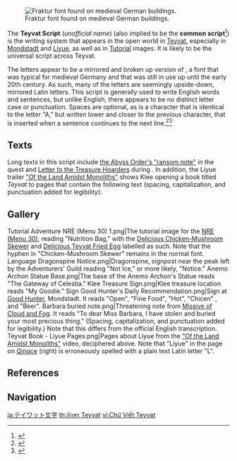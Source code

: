 {{CustomTabs
|tab1 = Overview
|tab2 = Texts
}}
{{Community}}
{{Terminology Infobox
|image        = Teyvat Common Language Alphabet.png
|caption      = The Teyvat common language alphabet
|type         = Languages
}}
[[File:Fraktur.jpg|thumb|Fraktur font found on medieval German buildings.]]
<section begin="Description" />The '''Teyvat Script''' (''unofficial name'') (also implied to be the '''common script'''<ref>{{Ref/Quest|The Phaethons' Syrtos}}</ref>) is the writing system that appears in the open world in [[Teyvat]], especially in [[Mondstadt]] and [[Liyue]], as well as in [[Tutorial]] images. It is likely to be the universal script across Teyvat.<section end="Description" />

The letters appear to be a mirrored and broken up version of {{w|Fraktur}}, a font that was typical for medieval Germany and that was still in use up until the early 20th century. As such, many of the letters are seemingly upside-down, mirrored Latin letters. This script is generally used to write English words and sentences, but unlike English, there appears to be no distinct letter case or punctuation. Spaces are optional, as is a character that is identical to the letter "A," but written lower and closer to the previous character, that is inserted when a sentence continues to the next line.<ref>{{Ref/Item|Letter to the Treasure Hoarders}}</ref><ref>{{Ref/Item|Letter from the Abyss Order}}</ref>

==Texts==
{{Main|Teyvat Script/Texts}}
Long texts in this script include [[Letter from the Abyss Order|the Abyss Order's "ransom note"]] in the quest {{Quest|Darknight Hero's Crisis}} and [[Letter to the Treasure Hoarders]] during {{Quest|Currents Deep Beneath the Lanterns}}. In addition, the Liyue trailer [https://youtu.be/5DuZblVxG3I "Of the Land Amidst Monoliths"] shows Klee opening a book titled ''Teyvat'' to pages that contain the following text (spacing, capitalization, and punctuation added for legibility):
{{Quote|...reason that it's necessary for the peacekeepers of Liyue to keep an eye on the location. People nowadays have often forgotten that Liyue's peace and prosperity is not granted but earned from iron and blood, from perseverance and diligence. Legend also claims that the fallen Archon does not die but slowly emits their potency in which monstrous creature{{sic}}<br><br>Qingce<br><br>One of the highest mountain {{sic}} of Liyue. It is told that there was a monster named Chi suppressed under<!-- English errors are in the original text. Also note that only two pages are shown, so the abrupt beginning and ending are expected.-->
}}
==Gallery==
<gallery>
Tutorial Adventure NRE (Menu 30) 1.png|The tutorial image for the [[NRE (Menu 30)]], reading "Nutrition Bag," with the [[Delicious Chicken-Mushroom Skewer]] and [[Delicious Teyvat Fried Egg]] labelled as such. Note that the hyphen in "Chicken-Mushroom Skewer" remains in the normal font.
Language Dragonspine Notice.png|Dragonspine, signpost near the peak left by the Adventurers' Guild reading "Not Ice," or more likely, "Notice."
Anemo Archon Statue Base.png|The base of the Anemo Archon's Statue reads "The Gateway of Celestia."
Klee Treasure Sign.png|Klee treasure location reads "My Goodie."
Sign Good Hunter's Daily Recommendation.png|Sign at [[Good Hunter]], Mondstadt. It reads "Open", "Fine Food", "Hot", "Chicen" {{sic}}, and "Beer".
Barbara buried note.png|Threatening note from [[Missive of Cloud and Fog]]. It reads "To dear Miss Barbara, I have stolen and buried your most precious thing." (Spacing, capitalization, and punctuation added for legibility.) Note that this differs from the official English transcription.
Teyvat Book - Liyue Pages.png|Pages about Liyue from the [https://youtu.be/5DuZblVxG3I "Of the Land Amidst Monoliths"] video, deciphered above. Note that "Liyue" in the page on [[Qingce Village|Qingce]] (right) is erroneously spelled with a plain text Latin letter "L".
</gallery>
<!--
==Notes==
{{Reflist|note=1}}
-->
==References==
{{Reflist}}

==Navigation==
{{Lore Navbox|state=collapsed}}
{{Language Navbox}}

[[ja:テイワット文字]]
[[th:อักษร Teyvat]]
[[vi:Chữ Viết Teyvat]]